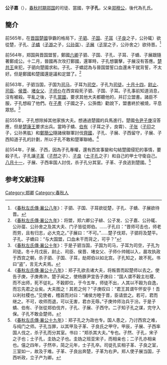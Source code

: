 {{otheruses|subject=郑国當國'''子孔'''（公子嘉）|other=楚国令尹'''子孔'''|成嘉}}
{{Infobox 先秦人物
|名称= 公子嘉
|姓=[[姬姓|姬]]
|氏=
|名=嘉
|字=子孔
|别名=
|别字=
|谥号=
|时代=春秋
|国家=[[郑国|郑]] 
|身份=司徒、當國
|出生=
|逝世=前554年
|父=[[鄭穆公|鄭穆公]]
|母=宋子
|子女=[[公孙泄|公孙泄]]
}}
'''公子嘉'''（{{bd|？||前554年||catIdx=X}}），[[春秋时期|春秋时期]][[郑国|郑国]]的司徒、當國，字'''子孔'''，父亲[[郑穆公|郑穆公]]，後代為孔氏。

== 簡介 ==
前565年，在[[晋国|晋国]][[楚國|楚國]]爭霸的格局下，[[子驷|子驷]]、[[子国|子国]]、[[子耳|子耳]]（[[公子去疾|子良]]之子，公孙辄）欲從楚，子孔、[[子蟜|子蟜]]（[[公子偃_(郑国)|子游]]之子，[[公孙虿|公孙虿]]）、[[子展|子展]]（[[公子喜|子罕]]之子，公孙舍之）欲待晋。<ref>《[[s:春秋左氏傳/襄公|春秋左氏傳·襄公八年]]》：子驷、子国、子耳欲從楚，子孔、子蟜、子展欲待晋。</ref>

前564年，郑国與晋国盟誓，鄭國[[六卿|六卿]]子驷、子国、子孔、子耳、子蟜、子展跟隨著鄭成公。十二月，晉國再次攻打鄭國，還軍時，子孔想襲擊，子展沒有答應。[[楚共王|楚共王]]來犯，子驷向楚國求和。子孔、子蟜認為与晉国盟誓口血還未干就背誓，不太好。但是鄭國和楚國還是議和定盟了。<ref>《[[s:春秋左氏傳/襄公|春秋左氏傳·襄公九年]]》：将盟，郑六卿公子緋、公子发、公子嘉、公孙辄、公孙虿、公孙舍之及其大夫、门子皆從郑伯。……子孔曰：“晋师可击也，师老而劳，且有归志，必大克之。”子展曰：“不可。”……楚子伐郑，子驷将及楚平。子孔、子蟜曰：“与大国盟，口血未干而背之，可乎？”</ref>

前563年，子驷当国，子国为[[司马|司马]]，子耳为[[司空|司空]]，子孔为[[司徒|司徒]]。[[十月十四|十月十四]]，[[尉止|尉止]]、[[司臣|司臣]]、[[侯晋|侯晋]]、[[堵女父|堵女父]]、[[子师仆|子师仆]]在西宮殺死子驷、子国、子耳。子孔事前知道消息，沒有被殺。平亂之後，子孔[[當國|當國]]，要求其他大夫都聽他的，并訂立盟書。諸臣不服，子孔想殺了他們。在[[子產|子產]]（子國之子，公孫僑）勸說下，盟書終於被燒，平息眾怒。<ref>《[[s:春秋左氏傳/襄公|春秋左氏傳·襄公十年]]》：于是子驷当国，子国为司马，子耳为司空，子孔为司徒。冬十月戊辰，尉止、司臣、侯晋、堵女父、子师仆帅贼以入，晨攻执政于西宫之朝，杀子驷、子国、子耳，劫郑伯以如北宫。子孔知之，故不死。书曰“盗”，言无大夫焉。</ref>

前555年，子孔想除掉其他家族大夫。想通過楚國的兵馬進行。楚國[[令尹|令尹]][[子庚|子庚]]沒答應，但是[[楚康王|楚康王]]要求出兵。當時子蟜、[[伯有|伯有]]（子耳之子，良霄）、[[子张_(郑穆公孙)|子张]]（[[子印|子印]]之子，公孙黑肱）和[[鄭簡公|鄭簡公]]隨諸侯聯軍討伐[[齊國|齊國]]，子孔、子展、子西留守，子展、子西知道子孔的計劃，所以子孔不敢和楚軍聯絡。<ref>《[[s:春秋左氏傳/襄公|春秋左氏傳·襄公十八年]]》：郑子孔欲去诸大夫，将叛晋而起楚师以去之。使告子庚，子庚弗许。楚子闻之，使杨豚尹宜告子庚曰：“国人谓不穀主社稷，而不出师，死不従礼。不穀即位，于今五年，师徒不出，人其以不穀为自逸，而忘先君之业矣。大夫图之！其若之何？”子庚叹曰：“君王其谓午怀安乎！吾以利社稷也。”见使者，稽首而对曰：“诸侯方睦于晋，臣请尝之。若可，君而继之。不可，收师而退，可以无害，君亦无辱。”子庚帅师治兵于汾。于是子蟜、伯有、子张從郑伯伐齐，子孔、子展、子西守。二子知子孔之谋，完守入保。子孔不敢会楚师。</ref>

前554年，子展、子西，因為子孔專權，還有西宮事變和勾結楚國侵犯的事情，要殺子孔，子孔讓[[子革|子革]]（[[子然|子然]]之子）、[[子良_(大季氏)|子良]]（[[士子孔|士子孔]]之子）和自己的甲士守衛自己。[[八月十一|八月十一]]，子展、子西率国人討伐，杀子孔分其室。子革、子良逃到楚國。<ref>《[[s:春秋左氏傳/襄公|春秋左氏傳·襄公十九年]]》：郑子孔之为政也专。国人患之，乃讨西宫之难，与纯门之师。子孔当罪，以其甲及子革、子良氏之甲守。甲辰，子展、子西率国人伐之，杀子孔而分其室。书曰：“郑杀其大夫。”专也。子然、子孔，宋子之子也；士子孔，圭妫之子也。圭妫之班亚宋子，而相亲也；二子孔亦相亲也。僖之四年，子然卒，简之元年，士子孔卒。司徒孔实相子革、子良之室，三室如一，故及于难。子革、子良出奔楚，子革为右尹。郑人使子展当国，子西听政，立子产为卿。</ref>
==参考文献注释==
{{Reflist}}

[[Category:郑卿|Category:郑卿]]
[[Category:春秋人|Category:春秋人]]